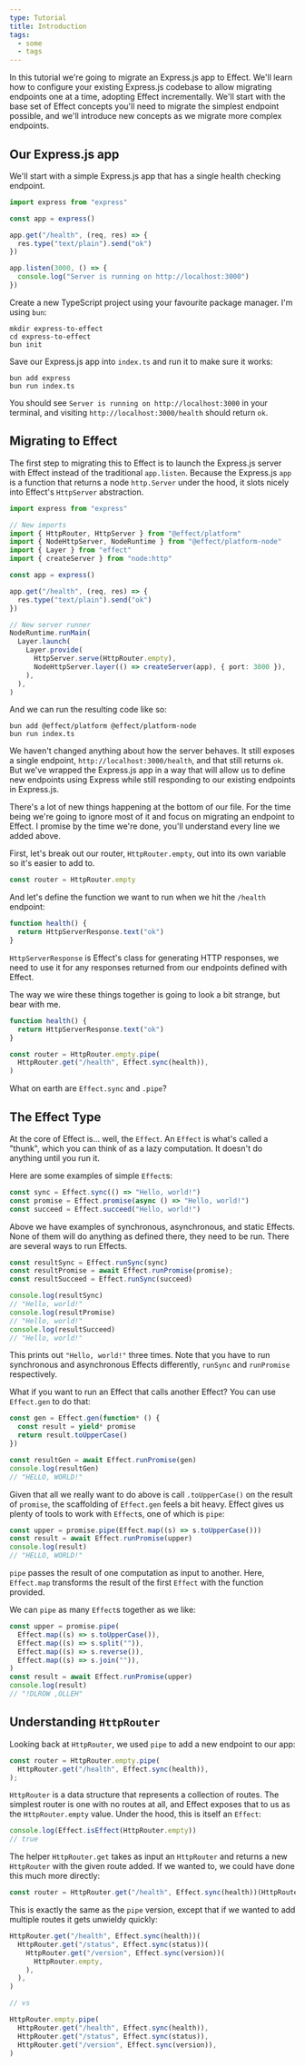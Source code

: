 ```yaml
---
type: Tutorial
title: Introduction
tags:
  - some
  - tags
---
```


In this tutorial we're going to migrate an Express.js app to Effect. We'll learn
how to configure your existing Express.js codebase to allow migrating endpoints
one at a time, adopting Effect incrementally. We'll start with the base set of
Effect concepts you'll need to migrate the simplest endpoint possible, and we'll
introduce new concepts as we migrate more complex endpoints.

## Our Express.js app

We'll start with a simple Express.js app that has a single health checking
endpoint.

```ts twoslash
import express from "express"

const app = express()

app.get("/health", (req, res) => {
  res.type("text/plain").send("ok")
})

app.listen(3000, () => {
  console.log("Server is running on http://localhost:3000")
})
```

Create a new TypeScript project using your favourite package manager. I'm using
`bun`:

```shell
mkdir express-to-effect
cd express-to-effect
bun init
```

Save our Express.js app into `index.ts` and run it to make sure it works:

```shell
bun add express
bun run index.ts
```

You should see `Server is running on http://localhost:3000` in your terminal,
and visiting `http://localhost:3000/health` should return `ok`.

## Migrating to Effect

The first step to migrating this to Effect is to launch the Express.js server
with Effect instead of the traditional `app.listen`. Because the Express.js
`app` is a function that returns a node `http.Server` under the hood, it slots
nicely into Effect's `HttpServer` abstraction.

```typescript
import express from "express"

// New imports
import { HttpRouter, HttpServer } from "@effect/platform"
import { NodeHttpServer, NodeRuntime } from "@effect/platform-node"
import { Layer } from "effect"
import { createServer } from "node:http"

const app = express()

app.get("/health", (req, res) => {
  res.type("text/plain").send("ok")
})

// New server runner
NodeRuntime.runMain(
  Layer.launch(
    Layer.provide(
      HttpServer.serve(HttpRouter.empty),
      NodeHttpServer.layer(() => createServer(app), { port: 3000 }),
    ),
  ),
)
```

And we can run the resulting code like so:

```shell
bun add @effect/platform @effect/platform-node
bun run index.ts
```

We haven't changed anything about how the server behaves. It still exposes a
single endpoint, `http://localhost:3000/health`, and that still returns `ok`.
But we've wrapped the Express.js app in a way that will allow us to define new
endpoints using Express while still responding to our existing endpoints in
Express.js.

There's a lot of new things happening at the bottom of our file. For the time
being we're going to ignore most of it and focus on migrating an endpoint to
Effect. I promise by the time we're done, you'll understand every line we added
above.

First, let's break out our router, `HttpRouter.empty`, out into its own variable
so it's easier to add to.

```typescript
const router = HttpRouter.empty
```

And let's define the function we want to run when we hit the `/health` endpoint:

```typescript
function health() {
  return HttpServerResponse.text("ok")
}
```

`HttpServerResponse` is Effect's class for generating HTTP responses, we need to
use it for any responses returned from our endpoints defined with Effect.

The way we wire these things together is going to look a bit strange, but bear
with me.

```typescript
function health() {
  return HttpServerResponse.text("ok")
}

const router = HttpRouter.empty.pipe(
  HttpRouter.get("/health", Effect.sync(health)),
)
```

What on earth are `Effect.sync` and `.pipe`?

## The Effect Type

At the core of Effect is... well, the `Effect`. An `Effect` is what's called a
"thunk", which you can think of as a lazy computation. It doesn't do anything
until you run it.

Here are some examples of simple `Effect`s:

```typescript
const sync = Effect.sync(() => "Hello, world!")
const promise = Effect.promise(async () => "Hello, world!")
const succeed = Effect.succeed("Hello, world!")
```

Above we have examples of synchronous, asynchronous, and static Effects. None of
them will do anything as defined there, they need to be run. There are several
ways to run Effects.

```typescript
const resultSync = Effect.runSync(sync)
const resultPromise = await Effect.runPromise(promise);
const resultSucceed = Effect.runSync(succeed)

console.log(resultSync)
// "Hello, world!"
console.log(resultPromise)
// "Hello, world!"
console.log(resultSucceed)
// "Hello, world!"
```

This prints out `"Hello, world!"` three times. Note that you have to run
synchronous and asynchronous Effects differently, `runSync` and `runPromise`
respectively.

What if you want to run an Effect that calls another Effect? You can use
`Effect.gen` to do that:

```typescript
const gen = Effect.gen(function* () {
  const result = yield* promise
  return result.toUpperCase()
})

const resultGen = await Effect.runPromise(gen)
console.log(resultGen)
// "HELLO, WORLD!"
```

Given that all we really want to do above is call `.toUpperCase()` on the result
of `promise`, the scaffolding of `Effect.gen` feels a bit heavy. Effect gives us
plenty of tools to work with `Effect`s, one of which is `pipe`:

```typescript
const upper = promise.pipe(Effect.map((s) => s.toUpperCase()))
const result = await Effect.runPromise(upper)
console.log(result)
// "HELLO, WORLD!"
```

`pipe` passes the result of one computation as input to another. Here,
`Effect.map` transforms the result of the first `Effect` with the function
provided.

We can `pipe` as many `Effect`s together as we like:

```typescript
const upper = promise.pipe(
  Effect.map((s) => s.toUpperCase()),
  Effect.map((s) => s.split("")),
  Effect.map((s) => s.reverse()),
  Effect.map((s) => s.join("")),
)
const result = await Effect.runPromise(upper)
console.log(result)
// "!DLROW ,OLLEH"
```

## Understanding `HttpRouter`

Looking back at `HttpRouter`, we used `pipe` to add a new endpoint to our app:

```typescript
const router = HttpRouter.empty.pipe(
  HttpRouter.get("/health", Effect.sync(health)),
);
```

`HttpRouter` is a data structure that represents a collection of routes. The
simplest router is one with no routes at all, and Effect exposes that to us as
the `HttpRouter.empty` value. Under the hood, this is itself an `Effect`:

```typescript
console.log(Effect.isEffect(HttpRouter.empty))
// true
```

The helper `HttpRouter.get` takes as input an `HttpRouter` and returns a new
`HttpRouter` with the given route added. If we wanted to, we could have done
this much more directly:

```typescript
const router = HttpRouter.get("/health", Effect.sync(health))(HttpRouter.empty)
```

This is exactly the same as the `pipe` version, except that if we wanted to add
multiple routes it gets unwieldy quickly:

```typescript
HttpRouter.get("/health", Effect.sync(health))(
  HttpRouter.get("/status", Effect.sync(status))(
    HttpRouter.get("/version", Effect.sync(version))(
      HttpRouter.empty,
    ),
  ),
)

// vs

HttpRouter.empty.pipe(
  HttpRouter.get("/health", Effect.sync(health)),
  HttpRouter.get("/status", Effect.sync(status)),
  HttpRouter.get("/version", Effect.sync(version)),
)
```
